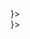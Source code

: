 
<div className="custom-card-group decor-animation-trigger">
  <div className="custom-card-group__third collapse-on-mobile">
    <CustomCard title="APIs" decorator content={<OvalDecor />}></CustomCard>
  </div>
  <div>
    <div className="custom-card-group__half-height">
      <div className="custom-card-group__flex-helper">
        <CustomCard
          title="Channel API"
          href={withPrefix('/channel-api-getting-started')}
          content="Control IBM Video Streaming organizations, accounts, channels and videos. Build a full white-label streaming platform or create multiple channels under a single account."
        ></CustomCard>
      </div>
      <div className="custom-card-group__flex-helper">
        <CustomCard
          title="Viewer Authentication API"
          href={withPrefix('/viewer-authentication-api-getting-started')}
          content="Connect IBM Video Streaming to your own user database or directory information service and manage access control using your existing security tools for both live and recorded content."
        ></CustomCard>
      </div>
    </div>
    <div className="custom-card-group__half-height">
      <div className="custom-card-group__flex-helper">
        <CustomCard
          title="Player API"
          href={withPrefix('/player-api-getting-started')}
          content="Manage the features of the IBM Video Streaming player and customize its layout, while maintaining a continuous, interactive data connection with the IBM Video Streaming backend."
        ></CustomCard>
      </div>
      <div className="custom-card-group__flex-helper">
        <CustomCard
          title="Analytics API"
          href={withPrefix('/analytics-api-getting-started')}
          content="Tap into the engagement and telemetry data of IBM Video Streaming. Create filters for live and VOD (video-on-demand) un-sampled data and get a customized data feed for further processing."
        ></CustomCard>
      </div>
    </div>
  </div>
</div>

<div className="custom-card-group decor-animation-trigger">
  <div className="custom-card-group__third collapse-on-mobile">
    <CustomCard title="SDKs" decorator content={<RectangleDecor />}></CustomCard>
  </div>
  <div className="custom-card-group__third">
    <CustomCard
      title="Broadcaster SDK"
      href={withPrefix('/broadcaster-sdk')}
      content="Broadcaster SDKs for macOS, iOS and Android enable enterprises to create their custom and personalized mobile broadcasting solution."
    ></CustomCard>
  </div>
  <div className="custom-card-group__third">
    <CustomCard
      title="Player SDK"
      href={withPrefix('/player-sdk')}
      content="Player SDKs for iOS, Android and tvOS, that allow application developers and publishers to seamlessly integrate live and recorded video feeds into a fully customized app experience."
    ></CustomCard>
  </div>
</div>
